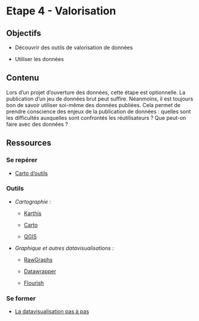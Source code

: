 # Etape 4 - Valorisation

## Objectifs

-   Découvrir des outils de valorisation de données

-   Utiliser les données

## Contenu

Lors d'un projet d'ouverture des données, cette étape est optionnelle. La publication d'un jeu de données brut peut suffire. Néanmoins, il est toujours bon de savoir utiliser soi-même des données publiées. Cela permet de prendre conscience des enjeux de la publication de données : quelles sont les difficultés auxquelles sont confrontés les réutilisateurs ? Que peut-on faire avec des données ?

## Ressources

### Se repérer

-   [Carto d'outils](https://framindmap.org/c/maps/112622/embed?zoom=1)

### Outils

-   *Cartographie :* 

    -   [Karthis](https://www.sciencespo.fr/cartographie/khartis/)

    -   [Carto](https://carto.com/)

    -   [QGIS](https://www.qgis.org/fr/site/)

-   *Graphique et autres datavisualisations :*

    -   [RawGraphs](https://www.rawgraphs.io/)

    -   [Datawrapper](https://www.datawrapper.de/)

    -   [Flourish](https://flourish.studio/)

### Se former

-   [La datavisualisation pas à pas](https://opendatafrance.gitbook.io/editorialisation-des-donnees-publiques/)
